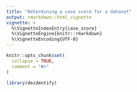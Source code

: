 ```yaml
---
title: "Determining a case score for a dataset"
output: rmarkdown::html_vignette
vignette: >
  %\VignetteIndexEntry{case_score}
  %\VignetteEngine{knitr::rmarkdown}
  %\VignetteEncoding{UTF-8}
---
```


```r
knitr::opts_chunk$set(
  collapse = TRUE,
  comment = "#>"
)
```

```r
library(deidentify)
```
